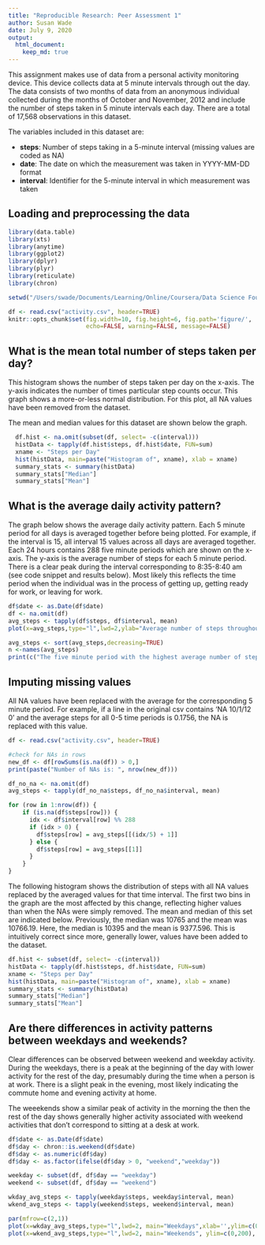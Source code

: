 ```yaml
---
title: "Reproducible Research: Peer Assessment 1"
author: Susan Wade
date: July 9, 2020
output: 
  html_document:
    keep_md: true
---
```

This assignment makes use of data from a personal activity monitoring device. This device collects data at 5 minute intervals through out the day. The data consists of two months of data from an anonymous individual collected during the months of October and November, 2012 and include the number of steps taken in 5 minute intervals each day. There are a total of 17,568 observations in this dataset.

The variables included in this dataset are:

* **steps**: Number of steps taking in a 5-minute interval (missing values are coded as NA)
* **date**: The date on which the measurement was taken in YYYY-MM-DD format
* **interval**: Identifier for the 5-minute interval in which measurement was taken


## Loading and preprocessing the data
```r
library(data.table)
library(xts)
library(anytime)
library(ggplot2)
library(dplyr)
library(plyr)
library(reticulate)
library(chron)

setwd("/Users/swade/Documents/Learning/Online/Coursera/Data Science Foundations using R/5 Reproducible Research/Week2Project")

```

```r
df <- read.csv("activity.csv", header=TRUE)
knitr::opts_chunk$set(fig.width=10, fig.height=6, fig.path='figure/',
                      echo=FALSE, warning=FALSE, message=FALSE)
```

## What is the mean total number of steps taken per day?
This histogram shows the number of steps taken per day on the x-axis. The y-axis indicates the number of times particular step counts occur. This graph shows a more-or-less normal distribution. For this plot, all NA values have been removed from the dataset.   

The mean and median values for this dataset are shown below the graph. 
```r
  df.hist <- na.omit(subset(df, select= -c(interval)))  
  histData <- tapply(df.hist$steps, df.hist$date, FUN=sum)
  xname <- "Steps per Day"
  hist(histData, main=paste("Histogram of", xname), xlab = xname)
  summary_stats <- summary(histData)
  summary_stats["Median"]
  summary_stats["Mean"]
```

## What is the average daily activity pattern?
The graph below shows the average daily activity pattern. Each 5 minute period for all days is averaged together before being plotted. For example, if the interval is 15, all interval 15 values across all days are averaged together. Each 24 hours contains 288 five minute periods which are shown on the x-axis. The y-axis is the average number of steps for each 5 minute period. There is a clear peak during the interval corresponding to 8:35-8:40 am (see code snippet and results below). Most likely this reflects the time period when the individual was in the process of getting up, getting ready for work, or leaving for work.   
```r
df$date <- as.Date(df$date)  
df <- na.omit(df)
avg_steps <- tapply(df$steps, df$interval, mean)
plot(x=avg_steps,type="l",lwd=2,ylab="Average number of steps throughout the day", xlab="5 minute intervals over 24 hours")

```

```r
avg_steps <- sort(avg_steps,decreasing=TRUE)
n <-names(avg_steps)
print(c("The five minute period with the highest average number of steps was between",paste(n[1], "am and ", n[2], "am")))
```
  
## Imputing missing values  
All NA values have been replaced with the average for the corresponding 5 minute period. For example, if a line in the original csv contains 'NA	10/1/12	0' and the average steps for all 0-5 time periods is 0.1756, the NA is replaced with this value.  
```r
df <- read.csv("activity.csv", header=TRUE)

#check for NAs in rows
new_df <- df[rowSums(is.na(df)) > 0,]
print(paste("Number of NAs is: ", nrow(new_df)))

df_no_na <- na.omit(df)
avg_steps <- tapply(df_no_na$steps, df_no_na$interval, mean)

for (row in 1:nrow(df)) {
    if (is.na(df$steps[row])) {
      idx <- df$interval[row] %% 288
      if (idx > 0) {
        df$steps[row] = avg_steps[[(idx/5) + 1]]
      } else {
        df$steps[row] = avg_steps[[1]]
      }
    }
}
```

The following histogram shows the distribution of steps with all NA values replaced by the averaged values for that time interval. The first two bins in the graph are the most affected by this change, reflecting higher values than when the NAs were simply removed.  The mean and median of this set are indicated below. Previously, the median was 10765 and the mean was 10766.19. Here, the median is 10395 and the mean is 9377.596. This is intuitively correct since more, generally lower, values have been added to the dataset.
```r
df.hist <- subset(df, select= -c(interval))
histData <- tapply(df.hist$steps, df.hist$date, FUN=sum)
xname <- "Steps per Day"
hist(histData, main=paste("Histogram of", xname), xlab = xname)
summary_stats <- summary(histData)
summary_stats["Median"]
summary_stats["Mean"]
```
## Are there differences in activity patterns between weekdays and weekends?  
Clear differences can be observed between weekend and weekday activity.  During the weekdays, there is a peak at the beginning of the day with lower activity for the rest of the day, presumably during the time when a person is at work. There is a slight peak in the evening, most likely indicating the commute home and evening activity at home.   

The weeekends show a similar peak of activity in the morning the then the rest of the day shows generally higher activity associated with weekend activities that don't correspond to sitting at a desk at work.  

```r
df$date <- as.Date(df$date)
df$day <- chron::is.weekend(df$date)
df$day <- as.numeric(df$day)
df$day <- as.factor(ifelse(df$day > 0, "weekend","weekday"))
```


```r
weekday <- subset(df, df$day == "weekday")
weekend <- subset(df, df$day == "weekend")

wkday_avg_steps <- tapply(weekday$steps, weekday$interval, mean)
wkend_avg_steps <- tapply(weekend$steps, weekend$interval, mean)

par(mfrow=c(2,1))
plot(x=wkday_avg_steps,type="l",lwd=2, main="Weekdays",xlab='',ylim=c(0,200),ylab='')
plot(x=wkend_avg_steps,type="l",lwd=2, main="Weekends", ylim=c(0,200), xlab="5 minute intervals over 24 hours",ylab='')



```